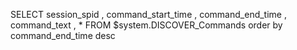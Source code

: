 SELECT 
  session_spid
, command_start_time
, command_end_time
, command_text
, * 
FROM $system.DISCOVER_Commands
order by command_end_time desc

